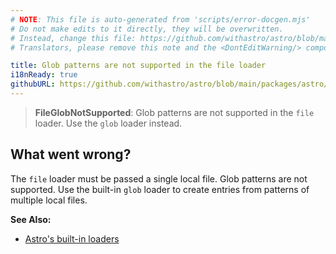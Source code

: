```yaml
---
# NOTE: This file is auto-generated from 'scripts/error-docgen.mjs'
# Do not make edits to it directly, they will be overwritten.
# Instead, change this file: https://github.com/withastro/astro/blob/main/packages/astro/src/core/errors/errors-data.ts
# Translators, please remove this note and the <DontEditWarning/> component.

title: Glob patterns are not supported in the file loader
i18nReady: true
githubURL: https://github.com/withastro/astro/blob/main/packages/astro/src/core/errors/errors-data.ts
---
```


<DontEditWarning />


> **FileGlobNotSupported**: Glob patterns are not supported in the `file` loader. Use the `glob` loader instead.

## What went wrong?
The `file` loader must be passed a single local file. Glob patterns are not supported. Use the built-in `glob` loader to create entries from patterns of multiple local files.

**See Also:**
-  [Astro's built-in loaders](/en/guides/content-collections/#built-in-loaders)


